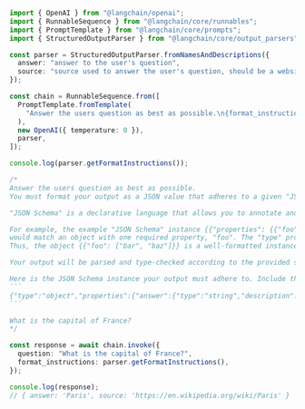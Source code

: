 ````typescript
import { OpenAI } from "@langchain/openai";
import { RunnableSequence } from "@langchain/core/runnables";
import { PromptTemplate } from "@langchain/core/prompts";
import { StructuredOutputParser } from "@langchain/core/output_parsers";

const parser = StructuredOutputParser.fromNamesAndDescriptions({
  answer: "answer to the user's question",
  source: "source used to answer the user's question, should be a website.",
});

const chain = RunnableSequence.from([
  PromptTemplate.fromTemplate(
    "Answer the users question as best as possible.\n{format_instructions}\n{question}"
  ),
  new OpenAI({ temperature: 0 }),
  parser,
]);

console.log(parser.getFormatInstructions());

/*
Answer the users question as best as possible.
You must format your output as a JSON value that adheres to a given "JSON Schema" instance.

"JSON Schema" is a declarative language that allows you to annotate and validate JSON documents.

For example, the example "JSON Schema" instance {{"properties": {{"foo": {{"description": "a list of test words", "type": "array", "items": {{"type": "string"}}}}}}, "required": ["foo"]}}}}
would match an object with one required property, "foo". The "type" property specifies "foo" must be an "array", and the "description" property semantically describes it as "a list of test words". The items within "foo" must be strings.
Thus, the object {{"foo": ["bar", "baz"]}} is a well-formatted instance of this example "JSON Schema". The object {{"properties": {{"foo": ["bar", "baz"]}}}} is not well-formatted.

Your output will be parsed and type-checked according to the provided schema instance, so make sure all fields in your output match the schema exactly and there are no trailing commas!

Here is the JSON Schema instance your output must adhere to. Include the enclosing markdown codeblock:
```
{"type":"object","properties":{"answer":{"type":"string","description":"answer to the user's question"},"sources":{"type":"array","items":{"type":"string"},"description":"sources used to answer the question, should be websites."}},"required":["answer","sources"],"additionalProperties":false,"$schema":"http://json-schema.org/draft-07/schema#"}
```

What is the capital of France?
*/

const response = await chain.invoke({
  question: "What is the capital of France?",
  format_instructions: parser.getFormatInstructions(),
});

console.log(response);
// { answer: 'Paris', source: 'https://en.wikipedia.org/wiki/Paris' }
````
